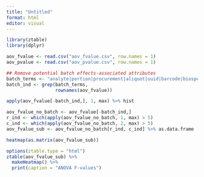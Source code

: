 ```yaml
---
title: "Untitled"
format: html
editor: visual
---
```


```r
library(ztable)
library(dplyr)
```

```r
aov_fvalue <- read.csv("aov_fvalue.csv", row.names = 1)
aov_pvalue <- read.csv("aov_pvalue.csv", row.names = 1)
```

```r
## Remove potential batch effects-associated attributes
batch_terms <- "analyte|portion|procurement|aliquot|uuid|barcode|biospecimen"
batch_ind <- grep(batch_terms, 
                  rownames(aov_fvalue))
```

```r
apply(aov_fvalue[-batch_ind,], 1, max) %>% hist
```

```r
aov_fvalue_no_batch <- aov_fvalue[-batch_ind,]
r_ind <- which(apply(aov_fvalue_no_batch, 1, max) > 5)
c_ind <- which(apply(aov_fvalue_no_batch, 2, max) > 5)
aov_fvalue_sub <- aov_fvalue_no_batch[r_ind, c_ind] %>% as.data.frame
```

```r
heatmap(as.matrix(aov_fvalue_sub))
```

```r
options(ztable.type = "html")
ztable(aov_fvalue_sub) %>%
  makeHeatmap() %>%
  print(caption = "ANOVA F-values")
```
